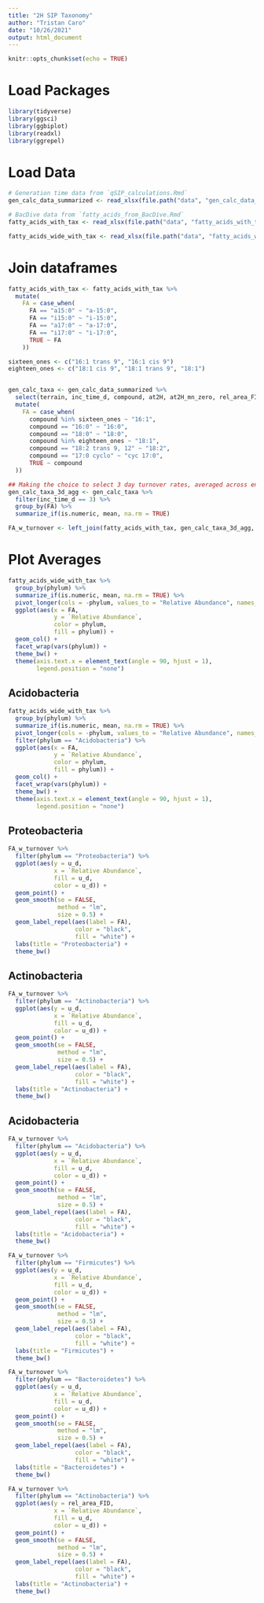 ```yaml
---
title: "2H SIP Taxonomy"
author: "Tristan Caro"
date: "10/26/2021"
output: html_document
---
```


```r
knitr::opts_chunk$set(echo = TRUE)
```

# Load Packages
```r
library(tidyverse)
library(ggsci)
library(ggbiplot)
library(readxl)
library(ggrepel)
```

# Load Data
```r
# Generation time data from `qSIP_calculations.Rmd`
gen_calc_data_summarized <- read_xlsx(file.path("data", "gen_calc_data_summarized.xlsx"))

# BacDive data from `fatty_acids_from_BacDive.Rmd`
fatty_acids_with_tax <- read_xlsx(file.path("data", "fatty_acids_with_tax.xlsx"))

fatty_acids_wide_with_tax <- read_xlsx(file.path("data", "fatty_acids_wide_with_tax.xlsx"))
```

# Join dataframes

```r
fatty_acids_with_tax <- fatty_acids_with_tax %>% 
  mutate(
    FA = case_when(
      FA == "a15:0" ~ "a-15:0",
      FA == "i15:0" ~ "i-15:0",
      FA == "a17:0" ~ "a-17:0",
      FA == "i17:0" ~ "i-17:0",
      TRUE ~ FA
    ))

sixteen_ones <- c("16:1 trans 9", "16:1 cis 9")
eighteen_ones <- c("18:1 cis 9", "18:1 trans 9", "18:1")


gen_calc_taxa <- gen_calc_data_summarized %>% 
  select(terrain, inc_time_d, compound, at2H, at2H_mn_zero, rel_area_FID, u_d, gen_d, chain_fctr, chain_num) %>% 
  mutate(
    FA = case_when(
      compound %in% sixteen_ones ~ "16:1",
      compound == "16:0" ~ "16:0",
      compound == "18:0" ~ "18:0",
      compound %in% eighteen_ones ~ "18:1",
      compound == "18:2 trans 9, 12" ~ "18:2",
      compound == "17:0 cyclo" ~ "cyc 17:0",
      TRUE ~ compound
  ))

## Making the choice to select 3 day turnover rates, averaged across environments
gen_calc_taxa_3d_agg <- gen_calc_taxa %>% 
  filter(inc_time_d == 3) %>% 
  group_by(FA) %>% 
  summarize_if(is.numeric, mean, na.rm = TRUE)

FA_w_turnover <- left_join(fatty_acids_with_tax, gen_calc_taxa_3d_agg, by = "FA")
```


# Plot Averages

```r
fatty_acids_wide_with_tax %>% 
  group_by(phylum) %>% 
  summarize_if(is.numeric, mean, na.rm = TRUE) %>% 
  pivot_longer(cols = -phylum, values_to = "Relative Abundance", names_to = "FA") %>% 
  ggplot(aes(x = FA, 
             y = `Relative Abundance`,
             color = phylum,
             fill = phylum)) +
  geom_col() +
  facet_wrap(vars(phylum)) +
  theme_bw() +
  theme(axis.text.x = element_text(angle = 90, hjust = 1),
        legend.position = "none")
```

## Acidobacteria

```r
fatty_acids_wide_with_tax %>% 
  group_by(phylum) %>% 
  summarize_if(is.numeric, mean, na.rm = TRUE) %>% 
  pivot_longer(cols = -phylum, values_to = "Relative Abundance", names_to = "FA") %>% 
  filter(phylum == "Acidobacteria") %>% 
  ggplot(aes(x = FA, 
             y = `Relative Abundance`,
             color = phylum,
             fill = phylum)) +
  geom_col() +
  facet_wrap(vars(phylum)) +
  theme_bw() +
  theme(axis.text.x = element_text(angle = 90, hjust = 1),
        legend.position = "none")
```

## Proteobacteria

```r
FA_w_turnover %>% 
  filter(phylum == "Proteobacteria") %>% 
  ggplot(aes(y = u_d, 
             x = `Relative Abundance`,
             fill = u_d,
             color = u_d)) +
  geom_point() +
  geom_smooth(se = FALSE,
              method = "lm",
              size = 0.5) +
  geom_label_repel(aes(label = FA),
                   color = "black",
                   fill = "white") +
  labs(title = "Proteobacteria") +
  theme_bw()
```

## Actinobacteria
```r
FA_w_turnover %>% 
  filter(phylum == "Actinobacteria") %>% 
  ggplot(aes(y = u_d, 
             x = `Relative Abundance`,
             fill = u_d,
             color = u_d)) +
  geom_point() +
  geom_smooth(se = FALSE,
              method = "lm",
              size = 0.5) +
  geom_label_repel(aes(label = FA),
                   color = "black",
                   fill = "white") +
  labs(title = "Actinobacteria") +
  theme_bw()
```

## Acidobacteria

```r
FA_w_turnover %>% 
  filter(phylum == "Acidobacteria") %>% 
  ggplot(aes(y = u_d, 
             x = `Relative Abundance`,
             fill = u_d,
             color = u_d)) +
  geom_point() +
  geom_smooth(se = FALSE,
              method = "lm",
              size = 0.5) +
  geom_label_repel(aes(label = FA),
                   color = "black",
                   fill = "white") +
  labs(title = "Acidobacteria") +
  theme_bw()
```

```r
FA_w_turnover %>% 
  filter(phylum == "Firmicutes") %>% 
  ggplot(aes(y = u_d, 
             x = `Relative Abundance`,
             fill = u_d,
             color = u_d)) +
  geom_point() +
  geom_smooth(se = FALSE,
              method = "lm",
              size = 0.5) +
  geom_label_repel(aes(label = FA),
                   color = "black",
                   fill = "white") +
  labs(title = "Firmicutes") +
  theme_bw()
```


```r
FA_w_turnover %>% 
  filter(phylum == "Bacteroidetes") %>% 
  ggplot(aes(y = u_d, 
             x = `Relative Abundance`,
             fill = u_d,
             color = u_d)) +
  geom_point() +
  geom_smooth(se = FALSE,
              method = "lm",
              size = 0.5) +
  geom_label_repel(aes(label = FA),
                   color = "black",
                   fill = "white") +
  labs(title = "Bacteroidetes") +
  theme_bw()

```

```r
FA_w_turnover %>% 
  filter(phylum == "Actinobacteria") %>% 
  ggplot(aes(y = rel_area_FID, 
             x = `Relative Abundance`,
             fill = u_d,
             color = u_d)) +
  geom_point() +
  geom_smooth(se = FALSE,
              method = "lm",
              size = 0.5) +
  geom_label_repel(aes(label = FA),
                   color = "black",
                   fill = "white") +
  labs(title = "Actinobacteria") +
  theme_bw()
```

